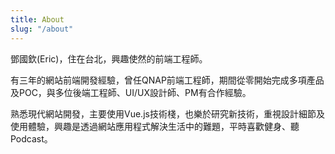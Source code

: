 ```yaml
---
title: About
slug: "/about"
---
```


<div
  style={{
    backgroundImage: 'url(/banner.jpg)',
    backgroundSize: 'cover',
    width: '150px',
    height: '150px',
    borderRadius: '100%',
    margin: 'auto'
  }}
></div>

鄧國欽(Eric)，住在台北，興趣使然的前端工程師。

有三年的網站前端開發經驗，曾任QNAP前端工程師，期間從零開始完成多項產品及POC，與多位後端工程師、UI/UX設計師、PM有合作經驗。

熟悉現代網站開發，主要使用Vue.js技術棧，也樂於研究新技術，重視設計細節及使用體驗，興趣是透過網站應用程式解決生活中的難題，平時喜歡健身、聽Podcast。